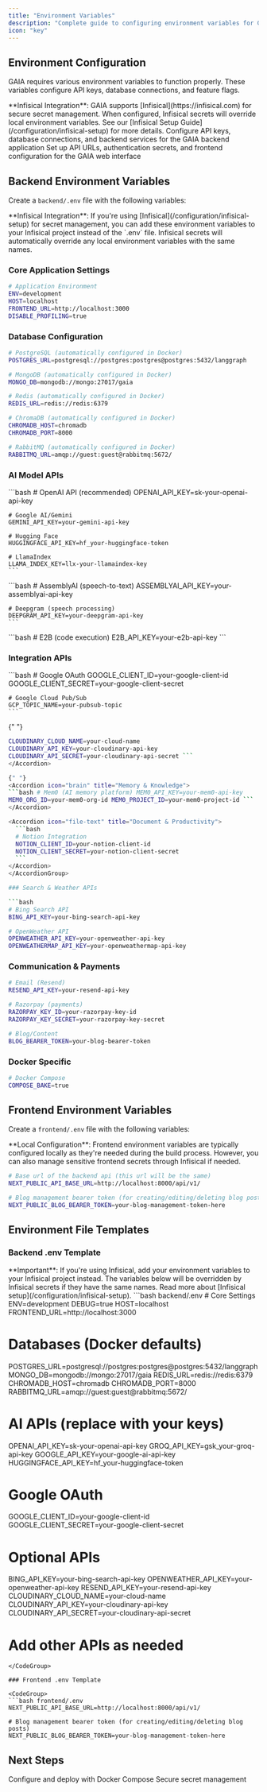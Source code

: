 ```yaml
---
title: "Environment Variables"
description: "Complete guide to configuring environment variables for GAIA"
icon: "key"
---
```


## Environment Configuration

GAIA requires various environment variables to function properly. These variables configure API keys, database connections, and feature flags.

<Info>
**Infisical Integration**: GAIA supports [Infisical](https://infisical.com) for secure secret management. When configured, Infisical secrets will override local environment variables. See our [Infisical Setup Guide](/configuration/infisical-setup) for more details.
</Info>

<CardGroup cols={2}>
  <Card title="Backend Environment Variables">
    Configure API keys, database connections, and backend services for the GAIA backend application
  </Card>
  <Card title="Frontend Environment Variables">
    Set up API URLs, authentication secrets, and frontend configuration for the GAIA web interface
  </Card>
</CardGroup>


## Backend Environment Variables

Create a `backend/.env` file with the following variables:

<Note>
**Infisical Integration**: If you're using [Infisical](/configuration/infisical-setup) for secret management, you can add these environment variables to your Infisical project instead of the `.env` file. Infisical secrets will automatically override any local environment variables with the same names.
</Note>

### Core Application Settings

```bash
# Application Environment
ENV=development
HOST=localhost
FRONTEND_URL=http://localhost:3000
DISABLE_PROFILING=true
```

### Database Configuration

```bash
# PostgreSQL (automatically configured in Docker)
POSTGRES_URL=postgresql://postgres:postgres@postgres:5432/langgraph

# MongoDB (automatically configured in Docker)
MONGO_DB=mongodb://mongo:27017/gaia

# Redis (automatically configured in Docker)
REDIS_URL=redis://redis:6379

# ChromaDB (automatically configured in Docker)
CHROMADB_HOST=chromadb
CHROMADB_PORT=8000

# RabbitMQ (automatically configured in Docker)
RABBITMQ_URL=amqp://guest:guest@rabbitmq:5672/
```

### AI Model APIs

<AccordionGroup>
  <Accordion icon="brain" title="OpenAI & Language Models">
    ```bash
    # OpenAI API (recommended)
    OPENAI_API_KEY=sk-your-openai-api-key

    # Google AI/Gemini
    GEMINI_API_KEY=your-gemini-api-key

    # Hugging Face
    HUGGINGFACE_API_KEY=hf_your-huggingface-token

    # LlamaIndex
    LLAMA_INDEX_KEY=llx-your-llamaindex-key
    ```

  </Accordion>

  <Accordion icon="microphone" title="Speech & Audio APIs">
    ```bash
    # AssemblyAI (speech-to-text)
    ASSEMBLYAI_API_KEY=your-assemblyai-api-key

    # Deepgram (speech processing)
    DEEPGRAM_API_KEY=your-deepgram-api-key
    ```

  </Accordion>

  <Accordion icon="code" title="Code Execution">
    ```bash
    # E2B (code execution)
    E2B_API_KEY=your-e2b-api-key
    ```
  </Accordion>
</AccordionGroup>

### Integration APIs

<AccordionGroup>
  <Accordion icon="google" title="Google Services">
    ```bash
    # Google OAuth
    GOOGLE_CLIENT_ID=your-google-client-id
    GOOGLE_CLIENT_SECRET=your-google-client-secret

    # Google Cloud Pub/Sub
    GCP_TOPIC_NAME=your-pubsub-topic
    ```

  </Accordion>

{" "}
<Accordion icon="cloud" title="Cloud Services">
  ```bash # Cloudinary (image/video management)
  CLOUDINARY_CLOUD_NAME=your-cloud-name
  CLOUDINARY_API_KEY=your-cloudinary-api-key
  CLOUDINARY_API_SECRET=your-cloudinary-api-secret ```
</Accordion>

{" "}
<Accordion icon="brain" title="Memory & Knowledge">
  ```bash # Mem0 (AI memory platform) MEM0_API_KEY=your-mem0-api-key
  MEM0_ORG_ID=your-mem0-org-id MEM0_PROJECT_ID=your-mem0-project-id ```
</Accordion>

  <Accordion icon="file-text" title="Document & Productivity">
    ```bash
    # Notion Integration
    NOTION_CLIENT_ID=your-notion-client-id
    NOTION_CLIENT_SECRET=your-notion-client-secret
    ```
  </Accordion>
</AccordionGroup>

### Search & Weather APIs

```bash
# Bing Search API
BING_API_KEY=your-bing-search-api-key

# OpenWeather API
OPENWEATHER_API_KEY=your-openweather-api-key
OPENWEATHERMAP_API_KEY=your-openweathermap-api-key
```

### Communication & Payments

```bash
# Email (Resend)
RESEND_API_KEY=your-resend-api-key

# Razorpay (payments)
RAZORPAY_KEY_ID=your-razorpay-key-id
RAZORPAY_KEY_SECRET=your-razorpay-key-secret

# Blog/Content
BLOG_BEARER_TOKEN=your-blog-bearer-token
```

### Docker Specific

```bash
# Docker Compose
COMPOSE_BAKE=true
```

## Frontend Environment Variables

Create a `frontend/.env` file with the following variables:

<Note>
**Local Configuration**: Frontend environment variables are typically configured locally as they're needed during the build process. However, you can also manage sensitive frontend secrets through Infisical if needed.
</Note>

```bash
# Base url of the backend api (this url will be the same)
NEXT_PUBLIC_API_BASE_URL=http://localhost:8000/api/v1/

# Blog management bearer token (for creating/editing/deleting blog posts)
NEXT_PUBLIC_BLOG_BEARER_TOKEN=your-blog-management-token-here
```

## Environment File Templates

### Backend .env Template

<Note>
**Important**: If you're using Infisical, add your environment variables to your Infisical project instead. The variables below will be overridden by Infisical secrets if they have the same names. Read more about [Infisical setup](/configuration/infisical-setup).
</Note>

<CodeGroup>
```bash backend/.env
# Core Settings
ENV=development
DEBUG=true
HOST=localhost
FRONTEND_URL=http://localhost:3000

# Databases (Docker defaults)

POSTGRES_URL=postgresql://postgres:postgres@postgres:5432/langgraph
MONGO_DB=mongodb://mongo:27017/gaia
REDIS_URL=redis://redis:6379
CHROMADB_HOST=chromadb
CHROMADB_PORT=8000
RABBITMQ_URL=amqp://guest:guest@rabbitmq:5672/

# AI APIs (replace with your keys)

OPENAI_API_KEY=sk-your-openai-api-key
GROQ_API_KEY=gsk_your-groq-api-key
GOOGLE_API_KEY=your-google-ai-api-key
HUGGINGFACE_API_KEY=hf_your-huggingface-token

# Google OAuth

GOOGLE_CLIENT_ID=your-google-client-id
GOOGLE_CLIENT_SECRET=your-google-client-secret

# Optional APIs

BING_API_KEY=your-bing-search-api-key
OPENWEATHER_API_KEY=your-openweather-api-key
RESEND_API_KEY=your-resend-api-key
CLOUDINARY_CLOUD_NAME=your-cloud-name
CLOUDINARY_API_KEY=your-cloudinary-api-key
CLOUDINARY_API_SECRET=your-cloudinary-api-secret

# Add other APIs as needed

````
</CodeGroup>

### Frontend .env Template

<CodeGroup>
```bash frontend/.env
NEXT_PUBLIC_API_BASE_URL=http://localhost:8000/api/v1/

# Blog management bearer token (for creating/editing/deleting blog posts)
NEXT_PUBLIC_BLOG_BEARER_TOKEN=your-blog-management-token-here
````

</CodeGroup>


## Next Steps

<CardGroup cols={2}>
  <Card title="Docker Setup" icon="docker" href="/self-hosting/docker-setup">
    Configure and deploy with Docker Compose
  </Card>
  <Card
    title="Infisical Setup"
    icon="shield-check"
    href="/configuration/infisical-setup"
  >
    Secure secret management
  </Card>
</CardGroup>

